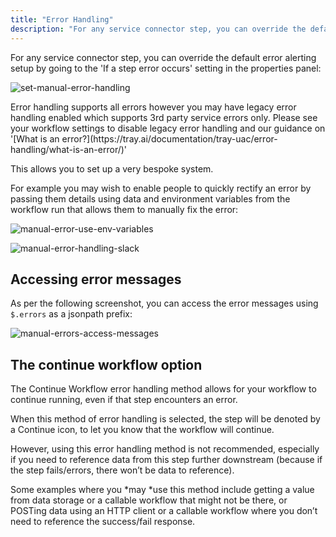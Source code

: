 ```yaml
---
title: "Error Handling"
description: "For any service connector step, you can override the default error alerting setup by going to the 'If a step error occurs' setting in the properties panel"
---
```


For any service connector step, you can override the default error alerting setup by going to the 'If a step error occurs' setting in the properties panel:

![set-manual-error-handling](/images/platform/automation-integration/building-workflows/configuring-steps/error-handling/7L0O9PQL3qbzvCsZF9CYG2_set-manual-error-handling.png)

<Warning>
Error handling supports all errors however you may have legacy error handling enabled which supports 3rd party service errors only. Please see your workflow settings to disable legacy error handling and our guidance on '[What is an error?](https://tray.ai/documentation/tray-uac/error-handling/what-is-an-error/)'
</Warning>

This allows you to set up a very bespoke system.

For example you may wish to enable people to quickly rectify an error by passing them details using data and environment variables from the workflow run that allows them to manually fix the error:

![manual-error-use-env-variables](/images/platform/automation-integration/building-workflows/configuring-steps/error-handling/5vKpEofaCwNiV1M2pns9Fa_manual-error-use-env-variables.png)

![manual-error-handling-slack](/images/platform/automation-integration/building-workflows/configuring-steps/error-handling/7j7zcTRR0edKBOgZUzQz8M_manual-error-handling-slack.png)

## Accessing error messages

As per the following screenshot, you can access the error messages using `$.errors` as a jsonpath prefix:

![manual-errors-access-messages](/images/platform/automation-integration/building-workflows/configuring-steps/error-handling/zrVqhBjrVFaSZ0eDo8dnO_manual-errors-access-messages.png)

## The continue workflow option

The Continue Workflow error handling method allows for your workflow to continue running, even if that step encounters an error. 

When this method of error handling is selected, the step will be denoted by a Continue icon, to let you know that the workflow will continue. 

However, using this error handling method is not recommended, especially if you need to reference data from this step further downstream (because if the step fails/errors, there won’t be data to reference). 

Some examples where you *may *use this method include getting a value from data storage or a callable workflow that might not be there, or POSTing data using an HTTP client or a callable workflow where you don’t need to reference the success/fail response.
